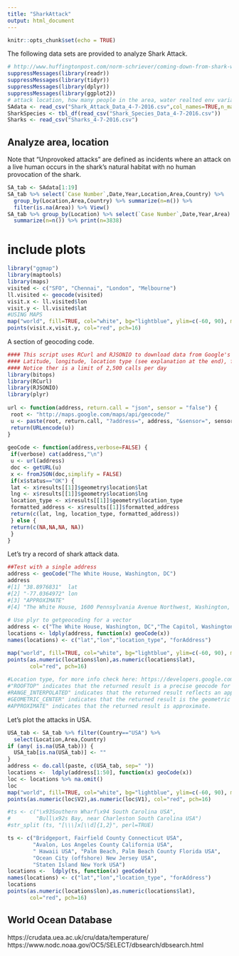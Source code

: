 ```yaml
---
title: "SharkAttack"
output: html_document
---
```


```r
knitr::opts_chunk$set(echo = TRUE)
```

The following data sets are provided to analyze Shark Attack.

```r
# http://www.huffingtonpost.com/norm-schriever/coming-down-from-shark-we_b_3740495.html
suppressMessages(library(readr))
suppressMessages(library(tidyr))
suppressMessages(library(dplyr))
suppressMessages(library(ggplot2))
# attack location, how many people in the area, water realted env variables, date, time
SAdata <- read_csv("Shark_Attack_Data_4-7-2016.csv",col_names=TRUE,n_max=5897)
SharkSpecies <- tbl_df(read_csv("Shark_Species_Data_4-7-2016.csv"))
Sharks <- read_csv("Sharks_4-7-2016.csv")
```

## Analyze area, location

Note that "Unprovoked attacks" are defined as incidents where an attack on a live human occurs in the shark’s natural habitat with no human provocation of the shark.

```r
SA_tab <- SAdata[1:19] 
SA_tab %>% select(`Case Number`,Date,Year,Location,Area,Country) %>% 
  group_by(Location,Area,Country) %>% summarize(n=n()) %>% 
  filter(is.na(Area)) %>% View()
SA_tab %>% group_by(Location) %>% select(`Case Number`,Date,Year,Area) %>%
  summarize(n=n()) %>% print(n=3838)
```

# include plots

```r
library("ggmap")
library(maptools)
library(maps)
visited <- c("SFO", "Chennai", "London", "Melbourne")
ll.visited <- geocode(visited)
visit.x <- ll.visited$lon
visit.y <- ll.visited$lat
#USING MAPS
map("world", fill=TRUE, col="white", bg="lightblue", ylim=c(-60, 90), mar=c(0,0,0,0))
points(visit.x,visit.y, col="red", pch=16)
```

A section of geocoding code.

```r
#### This script uses RCurl and RJSONIO to download data from Google's API:
#### Latitude, longitude, location type (see explanation at the end), formatted address
#### Notice ther is a limit of 2,500 calls per day
library(bitops) 
library(RCurl)
library(RJSONIO)
library(plyr)
 
url <- function(address, return.call = "json", sensor = "false") {
 root <- "http://maps.google.com/maps/api/geocode/"
 u <- paste(root, return.call, "?address=", address, "&sensor=", sensor, sep = "")
 return(URLencode(u))
}
 
geoCode <- function(address,verbose=FALSE) {
 if(verbose) cat(address,"\n")
 u <- url(address)
 doc <- getURL(u)
 x <- fromJSON(doc,simplify = FALSE)
 if(x$status=="OK") {
 lat <- x$results[[1]]$geometry$location$lat
 lng <- x$results[[1]]$geometry$location$lng
 location_type <- x$results[[1]]$geometry$location_type
 formatted_address <- x$results[[1]]$formatted_address
 return(c(lat, lng, location_type, formatted_address))
 } else {
 return(c(NA,NA,NA, NA))
 }
}
```

Let's try a record of shark attack data.

```r
##Test with a single address
address <- geoCode("The White House, Washington, DC")
address
#[1] "38.8976831"  lat
#[2] "-77.0364972" lon
#[3] "APPROXIMATE"
#[4] "The White House, 1600 Pennsylvania Avenue Northwest, Washington, D.C., DC 20500, USA"
 
# Use plyr to getgeocoding for a vector
address <- c("The White House, Washington, DC","The Capitol, Washington, DC")
locations <- ldply(address, function(x) geoCode(x))
names(locations) <- c("lat","lon","location_type", "forAddress")

map("world", fill=TRUE, col="white", bg="lightblue", ylim=c(-60, 90), mar=c(0,0,0,0))
points(as.numeric(locations$lon),as.numeric(locations$lat), 
       col="red", pch=16)
 
#Location type, for more info check here: https://developers.google.com/maps/documentation/directions/
#"ROOFTOP" indicates that the returned result is a precise geocode for which we have location information accurate down to street address precision.
#RANGE_INTERPOLATED" indicates that the returned result reflects an approximation (usually on a road) interpolated between two precise points (such as intersections). Interpolated results are generally returned when rooftop geocodes are unavailable for a street address.
#GEOMETRIC_CENTER" indicates that the returned result is the geometric center of a result such as a polyline (for example, a street) or polygon (region).
#APPROXIMATE" indicates that the returned result is approximate.
```

Let's plot the attacks in USA.

```r
USA_tab <- SA_tab %>% filter(Country=="USA") %>%
  select(Location,Area,Country) 
if (any( is.na(USA_tab))) {
  USA_tab[is.na(USA_tab)] <- ""
}
address <- do.call(paste, c(USA_tab, sep=" "))
locations <-  ldply(address[1:50], function(x) geoCode(x))
loc <- locations %>% na.omit()
loc
map("world", fill=TRUE, col="white", bg="lightblue", ylim=c(-60, 90), mar=c(0,0,0,0))
points(as.numeric(loc$V2),as.numeric(loc$V1), col="red", pch=16)

#ts <- c("\x93Southern Wharf\x94 South Carolina USA",
#        "Bull\x92s Bay, near Charleston South Carolina USA")
#str_split (ts, "[\\\]x[\\d]{1,2}", perl=TRUE)

ts <- c("Bridgeport, Fairfield County Connecticut USA",
        "Avalon, Los Angeles County California USA",
        " Hawaii USA", "Palm Beach, Palm Beach County Florida USA",
        "Ocean City (offshore) New Jersey USA",
        "Staten Island New York USA")
locations <-  ldply(ts, function(x) geoCode(x))
names(locations) <- c("lat","lon","location_type", "forAddress")
locations
points(as.numeric(locations$lon),as.numeric(locations$lat), 
       col="red", pch=16)
```

## World Ocean Database
https://crudata.uea.ac.uk/cru/data/temperature/
https://www.nodc.noaa.gov/OC5/SELECT/dbsearch/dbsearch.html